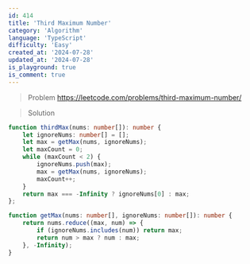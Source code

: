```yaml
---
id: 414
title: 'Third Maximum Number'
category: 'Algorithm'
language: 'TypeScript'
difficulty: 'Easy'
created_at: '2024-07-28'
updated_at: '2024-07-28'
is_playground: true
is_comment: true
---
```


> Problem
https://leetcode.com/problems/third-maximum-number/

> Solution

``` typescript
function thirdMax(nums: number[]): number {
    let ignoreNums: number[] = [];
    let max = getMax(nums, ignoreNums);
    let maxCount = 0;
    while (maxCount < 2) {
        ignoreNums.push(max);
        max = getMax(nums, ignoreNums);
        maxCount++;
    }
    return max === -Infinity ? ignoreNums[0] : max;
};

function getMax(nums: number[], ignoreNums: number[]): number {
    return nums.reduce((max, num) => {
        if (ignoreNums.includes(num)) return max;
        return num > max ? num : max;
    }, -Infinity);
}
```
